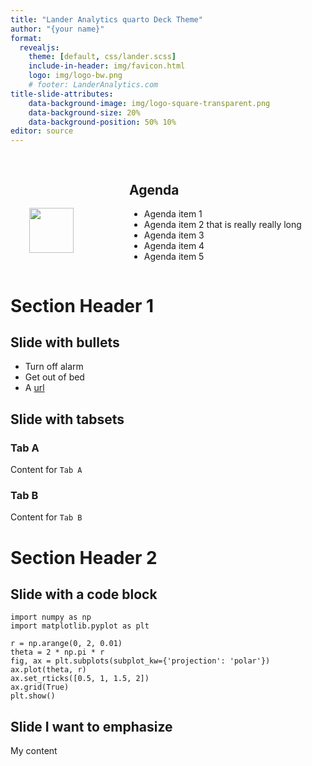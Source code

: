 ```yaml
---
title: "Lander Analytics quarto Deck Theme"
author: "{your name}"
format:
  revealjs: 
    theme: [default, css/lander.scss]
    include-in-header: img/favicon.html
    logo: img/logo-bw.png
    # footer: LanderAnalytics.com
title-slide-attributes:
    data-background-image: img/logo-square-transparent.png
    data-background-size: 20%
    data-background-position: 50% 10%
editor: source
---
```


## 

:::: {.columns}

::: {.column width="35%"}
<img src="img/logo-bw.png" style="display: block; width: 65%;  margin: 70px auto auto auto;">
:::

::: {.column width="65%"}
<h2>Agenda</h2>
- Agenda item 1
- Agenda item 2 that is really really long
- Agenda item 3
- Agenda item 4
- Agenda item 5
:::

::::



# Section Header 1

## Slide with bullets

- Turn off alarm
- Get out of bed
- A [url](https://www.landeranalytics.com)

## Slide with tabsets

::: {.panel-tabset}

### Tab A

Content for `Tab A`

### Tab B

Content for `Tab B`

:::

# Section Header 2

## Slide with a code block

```.python
import numpy as np
import matplotlib.pyplot as plt

r = np.arange(0, 2, 0.01)
theta = 2 * np.pi * r
fig, ax = plt.subplots(subplot_kw={'projection': 'polar'})
ax.plot(theta, r)
ax.set_rticks([0.5, 1, 1.5, 2])
ax.grid(True)
plt.show()
```


## Slide I want to emphasize {background-color="#333333"}

My content

<!-- ending slide --> 
# {background-image="img/logo-bw.png" background-size="300px"}
